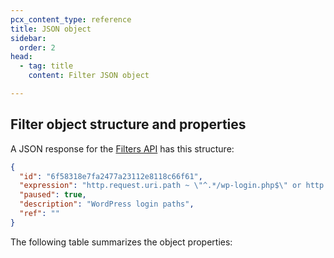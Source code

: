 ```yaml
---
pcx_content_type: reference
title: JSON object
sidebar:
  order: 2
head:
  - tag: title
    content: Filter JSON object

---
```


## Filter object structure and properties

A JSON response for the [Filters API](/api/operations/filters-list-filters) has this structure:

```json
{
  "id": "6f58318e7fa2477a23112e8118c66f61",
  "expression": "http.request.uri.path ~ \"^.*/wp-login.php$\" or http.request.uri.path ~ \"^.*/xmlrpc.php$\"",
  "paused": true,
  "description": "WordPress login paths",
  "ref": ""
}
```

The following table summarizes the object properties:

